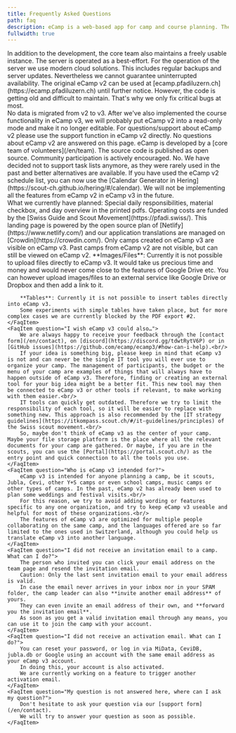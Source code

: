 ```yaml
---
title: Frequently Asked Questions
path: faq
description: eCamp is a web-based app for camp and course planning. The application is specialised for camps and courses of youth associations and for Y+S offers in the sport of camp sports/trekking. However, it is open to all interested parties, whether youth associations, school camps or other sports.
fullwidth: true
---
```



<FaqSection title="Questions & Answers">
    <FaqItem question="How secure is my data at eCamp?">
        In addition to the development, the core team also maintains a freely usable
        instance. The server is operated as a best-effort. For the operation of the server we use modern cloud solutions.
        This includes regular backups and server updates. Nevertheless we cannot
        guarantee uninterrupted availability.
    </FaqItem>
    <FaqItem question="What will happen to eCamp v2?">
        The original eCamp v2 can be used at [ecamp.pfadiluzern.ch](https://ecamp.pfadiluzern.ch) until further notice.
        However, the code is getting old and difficult to maintain. That's why we only fix critical bugs at most.<br/>
        No data is migrated from v2 to v3. After we've also implemented the course functionality in eCamp v3,
        we will probably put eCamp v2 into a read-only mode and make it no longer editable.
    </FaqItem>
    <FaqItem question="I have a question about eCamp v2">
        For questions/support about eCamp v2 please use the support function in
        eCamp v2 directly. No questions about eCamp v2 are answered on
        this page.
    </FaqItem>
    <FaqItem question="Who is behind eCamp?">
        eCamp is developed by a [core team of volunteers](/en/team). The source code is published as
        open source. Community participation is actively encouraged.
    </FaqItem>
    <FaqItem question="Can I add tasks/todos in eCamp?">
        No. We have decided not to support task lists anymore,
        as they were rarely used in the past and better alternatives are available.
        If you have used the eCamp v2 schedule list,
        you can now use the [Calendar Generator in Hering](https://scout-ch.github.io/hering/#/calendar).
    </FaqItem>
    <FaqItem question="I miss the feature…">
        We will not be implementing all the features from eCamp v2 in eCamp v3 in the future.<br/>
        What we currently have planned: Special daily responsibilities, material checkbox,
        and day overview in the printed pdfs.
    </FaqItem>
    <FaqItem question="Does anybody support you financially?">
        Operating costs are funded by the [Swiss Guide and Scout Movement](https://pfadi.swiss/).
        This landing page is powered by the open source plan of [Netlify](https://www.netlify.com/)
        and our application translations are managed on [Crowdin](https://crowdin.com/).
    </FaqItem>
    <FaqItem question="Are past camps also visible on eCamp v3?">
        Only camps created on eCamp v3 are visible on eCamp v3.
        Past camps from eCamp v2 are not visible, but can still be viewed on eCamp v2.
    </FaqItem>
    <FaqItem question="How can I add images, files or tables?">
        **Images/Files**: Currently it is not possible to upload files directly to eCamp v3.
        It would take us precious time and money and would never come close to the features of Google Drive etc.
        You can however upload images/files to an external service like Google Drive or Dropbox and then add a link to it.

        **Tables**: Currently it is not possible to insert tables directly into eCamp v3.
        Some experiments with simple tables have taken place, but for more complex cases we are currently blocked by the PDF export #2.
    </FaqItem>
    <FaqItem question="I wish eCamp v3 could also…">
        We are always happy to receive your feedback through the [contact form](/en/contact), on [discord](https://discord.gg/tdwtRytV6P) or in [GitHub issues](https://github.com/ecamp/ecamp3/#how-can-i-help).<br/>
        If your idea is something big, please keep in mind that eCamp v3 is not and can never be the single IT tool you will ever use to organize your camp. The management of participants, the budget or the menu of your camp are examples of things that will always have to happen outside of eCamp v3. Therefore, finding or creating an external tool for your big idea might be a better fit. This new tool may then be connected to eCamp v3 or other tools if relevant, to make working with them easier.<br/>
        IT tools can quickly get outdated. Therefore we try to limit the responsibility of each tool, so it will be easier to replace with something new. This approach is also recommended by the [IT strategy guidelines](https://itkompass.scout.ch/#/it-guidelines/principles) of the Swiss scout movement.<br/>
        So, maybe don't think of eCamp v3 as the center of your camp. Maybe your file storage platform is the place where all the relevant documents for your camp are gathered. Or maybe, if you are in the scouts, you can use the [Portal](https://portal.scout.ch/) as the entry point and quick connection to all the tools you use.
    </FaqItem>
    <FaqItem question="Who is eCamp v3 intended for?">
        eCamp v3 is intended for anyone planning a camp, be it scouts, Jubla, Cevi, other Y+S camps or even school camps, music camps or other types of camps. In the past, eCamp v2 has already been used to plan some weddings and festival visits.<br/>
        For this reason, we try to avoid adding wording or features specific to any one organization, and try to keep eCamp v3 useable and helpful for most of these organizations.<br/>
        The features of eCamp v3 are optimized for multiple people collaborating on the same camp, and the languages offered are so far limited to the ones used in Switzerland, although you could help us translate eCamp v3 into another language.
    </FaqItem>
    <FaqItem question="I did not receive an invitation email to a camp. What can I do?">
        The person who invited you can click your email address on the team page and resend the invitation email.
        Caution: Only the last sent invitation email to your email address is valid.
        In case the email never arrives in your inbox nor in your SPAM folder, the camp leader can also **invite another email address** of yours.
        They can even invite an email address of their own, and **forward you the invitation email**.
        As soon as you get a valid invitation email through any means, you can use it to join the camp with your account.
    </FaqItem>
    <FaqItem question="I did not receive an activation email. What can I do?">
        You can reset your password, or log in via MiData, CeviDB, jubla.db or Google using an account with the same email address as your eCamp v3 account.
        In doing this, your account is also activated.
        We are currently working on a feature to trigger another activation email.
    </FaqItem>
    <FaqItem question="My question is not answered here, where can I ask my question?">
        Don't hesitate to ask your question via our [support form](/en/contact).
        We will try to answer your question as soon as possible.
    </FaqItem>
</FaqSection>
